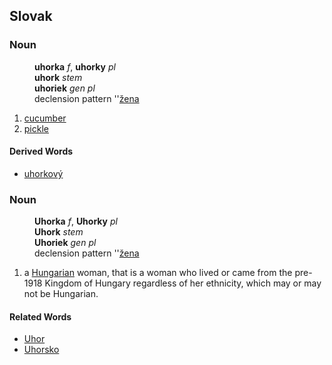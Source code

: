 == Slovak ==
=== Noun ===
:'''uhorka''' ''f'', '''uhorky''' ''pl''
:'''uhork''' ''stem''
:'''uhoriek''' ''gen pl''
:declension pattern ''[[Slovak declension pattern žena|žena]]
# [[cucumber]]
# [[pickle]]
==== Derived Words ====
* [[uhorkový]]
=== Noun ===
:'''Uhorka''' ''f'', '''Uhorky''' ''pl''
:'''Uhork''' ''stem''
:'''Uhoriek''' ''gen pl''
:declension pattern ''[[Slovak declension pattern žena|žena]]
# a [[Hungarian]] woman, that is a woman who lived or came from the pre-1918 Kingdom of Hungary regardless of her ethnicity, which may or may not be Hungarian.
==== Related Words ====
* [[Uhor]]
* [[Uhorsko]]